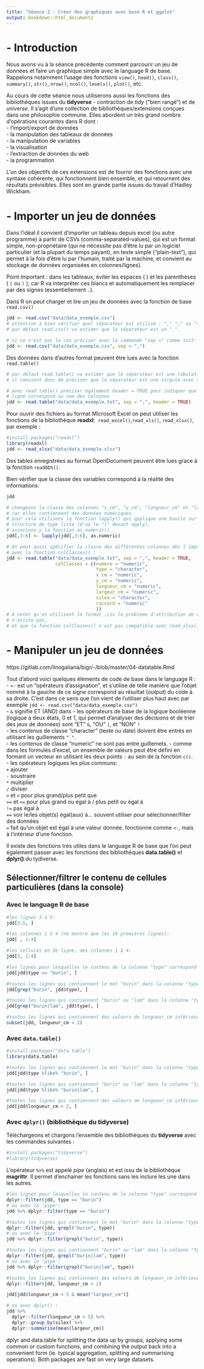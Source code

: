 ```yaml
---
title: "Séance 2 : Créer des graphiques avec base R et ggplot"
output: bookdown::html_document2
---
```


# - Introduction
Nous avons vu à la séance précédente comment parcourir un jeu de données et faire un graphique simple avec le language R de base.\
Rappelons notamment l'usage des fonctions `view()`, `head()`, `class()`, `summary()`, `str()`, `nrow()`, `ncol()`, `levels()`, `plot()`, etc.\

Au cours de cette séance nous utiliserons aussi les fonctions des bibliothèques issues du **tidyverse** - contraction de *tidy* (“bien rangé”) et de *universe*. Il s’agit d’une collection de bibliothèques/extensions conçues dans une philosophie commune. Elles abordent un très grand nombre d’opérations courantes dans R dont :\
- l'import/export de données\
- la manipulation des tableaux de données\
- la manipulation de variables\
- la visualisation\
- l'extraction de données du web\
- la programmation\

L'un des objectifs de ces extensions est de fournir des fonctions avec une syntaxe cohérente, qui fonctionnent bien ensemble, et qui retournent des résultats prévisibles. Elles sont en grande partie issues du travail d’Hadley Wickham.\

# - Importer un jeu de données
Dans l'idéal il convient d'importer un tableau depuis excel (ou autre programme) à partir de CSVs (comma-separated-values), qui est un format simple, non-propriétaire (qui ne nécessite pas d'être lu par un logiciel particulier (et la plupart du temps payant), en texte simple ("plain-text"), qui permet à la fois d'être lu par l'humain, traité par la machine, et convient au stockage de données organisées en colonnes/lignes).\

Point important : dans les tableaux, éviter les espaces ( ` ` ) et les parenthèses ( `(` ou `)` ), car R va interpréter ces blancs et automatiquement les remplacer par des signes (essentiellement `.`).\

Dans R on peut charger et lire un jeu de données avec la fonction de base `read.csv()`
```r
jdd <- read.csv("data/data_exemple.csv") 
# attention à bien vérifier quel séparateur est utilisé : "," ";" ou "tab"
# par défaut read.csv() va estimer que le séparateur est un ",".

# si ce n'est pas le cas préciser avec la commande "sep =" comme suit:
jdd <- read.csv("data/data_exemple.csv", sep = ",")
```

Des données dans d'autres format peuvent être lues avec la fonction `read.table()`
```r
# par défaut read.table() va estimer que le séparateur est une tabulation.
# il convient donc de préciser que le séparateur est une virgule avec sep = ""

# avec read.table() préciser également header = TRUE pour indiquer que la première 
# ligne correspond au nom des colonnes
jdd <- read.table("data/data_exemple.txt", sep = ",", header = TRUE)
```

Pour ouvrir des fichiers au format Microsoft Excel on peut utiliser les fonctions de la bibliothèque **readxl**:\  `read_excel()`,`read_xls()`, `read_xlsx()`, par exemple :
```r
#install.packages("readxl")
library(readxl)
jdd <- read_xlsx("data/data_exemple.xlsx")
```
Des tables enregistrées au format OpenDocument peuvent être lues grace à la fonction `readODS()`.

Bien vérifier que la classe des variables correspond à la réalité des informations:
```r
jdd

# changeons la classe des colonnes "x_cm", "y_cm", "longueur_cm" et "largeur_cm"
# car elles contiennent des données numériques.
# pour cela utilisons lq fonction lapply() qui qpplique une boucle sur une 
# structure de type liste (d'où le "l" devant apply).
# associons-y la fonction as.numeric()
jdd[,3:6] <- lapply(jdd[,3:6], as.numeric)
```
```r
# On peut aussi spécifier la classe des différentes colonnes dès l'importation 
# avec la fonction colClasses() :
jdd <- read.table("data/data_exemple.txt", sep = ",", header = TRUE,
                  colClasses = c(numero = "numeric",
                                 type = "character",
                                 x_cm = "numeric",
                                 y_cm = "numeric",
                                 longueur_cm = "numeric",
                                 largeur_cm = "numeric",
                                 silex = "character",
                                 raccord = "numeric"
                                 ))
# A noter qu'en utilisant le format .csv le problème d'attribution de classe
# n'existe pas,
# et que la fonction colClasses() n'est pas compatible avec read_xlsx() !
```


# - Manipuler un jeu de données
https://gitlab.com/linogaliana/bigr/-/blob/master/04-datatable.Rmd

Tout d'abord voici quelques éléments de code de base dans le language R :\
- `<-` est un "opérateurs d’assignation", et s'utilise de telle manière que l'objet nommé à la gauche de ce signe correspond au résultat (*output*) du code à sa droite. C'est dans ce sens que l'on vient de l'utiliser plus haut avec par exemple `jdd <- read.csv("data/data_exemple.csv")`\
- `&` signifie ET (AND) dans 
- les opérateurs de base de la logique booléenne (logique à deux états, 0 et 1, qui permet d'analyser des décisions et de trier des jeux de données) sont "ET" `&`, "OU" `|`, et "NON" `!`\
- les contenus de classe "character" (texte ou date) doivent être entrés en utilisant les guillements `" "`.\
- les contenus de classe "numeric" ne sont pas entre guillemets.
- comme dans les formules d'excel, un ensemble de valeurs peut être défini en formant un vecteur en utilisant les deux points `:` au sein de la fonction `c()`.\
- les opérateurs logiques les plus communs:\
`+` ajouter\
`-` soustraire\
`*` multiplier\
`/` diviser\
`>` et `<` pour plus grand/plus petit que\
`>=` et `<=` pour plus grand ou égal à / plus petit ou égal à\
`!=` pas égal à\
`==` voir le/les objet(s) égal(aux) à... souvent utiliser pour sélectionner/filter des données\
`=` fait qu'un objet est égal à une valeur donnée. fonctionne comme `<-`, mais à l'intérieur d'une fonction.

Il existe des fonctions très utiles dans le language R de base que l'on peut également passer avec les fonctions des bibliothèques **data.table()** et **dplyr()** du tydiverse.\

## Sélectionner/filtrer le contenu de cellules particulières (dans la console)
### Avec le language R de base
```r
#les lignes 3 à 5:
jdd[3:5, ]

#les colonnes 1 à 4 (ne montre que les 10 premières lignes):
jdd[ , 1:4]

#les cellules en 3e ligne, des colonnes 1 à 4:
jdd[3, 1:4]

#les lignes pour lesquelles le contenu de la colonne "type" correspond exactement à "burin":
jdd[jdd$type == "burin", ]

#toutes les lignes qui contiennent le mot "burin" dans la colonne "type":
jdd[grep("burin", jdd$type), ]

#toutes les lignes qui contiennent "burin" ou "lam" dans la colonne "type":
jdd[grep("burin|lam", jdd$type), ]

#toutes les lignes qui contiennent des valeurs de longueur_cm inférieures à 2
subset(jdd, longueur_cm < 2)
```

### Avec `data.table()`
```r
#install.packages("data.table")
library(data.table)
```
```r
#toutes les lignes qui contiennent le mot "burin" dans la colonne "type":
jdd[jdd$type %like% "burin", ]

#toutes les lignes qui contiennent "burin" ou "lam" dans la colonne "type":
jdd[jdd$type %like% "burin|lam", ]

#toutes les lignes qui contiennent des valeurs de longueur_cm inférieures à 2:
jdd[jdd$longueur_cm < 2, ]
```

### Avec `dplyr()` (bibliothèque du tidyverse)
Téléchargeons et chargons l'ensemble des bibliothèques du **tidyverse** avec les commandes suivantes :
```r
#install.packages("tidyverse")
#library(tidyverse)
```

L’opérateur `%>%` est appelé *pipe* (anglais) et est issu de la bibliothèque **magrittr**. Il permet d'enchainer les fonctions sans les inclure les une dans les autres.
```r
#les lignes pour lesquelles le contenu de la colonne "type" correspond exactement à "burin":
dplyr::filter(jdd, type == "burin")
# ou avec le 'pipe':
jdd %>% dplyr::filter(type == "burin")

#toutes les lignes qui contiennent le mot "burin" dans la colonne "type":
dplyr::filter(jdd, grepl("burin", type))
# ou avec le 'pipe':
jdd %>% dplyr::filter(grepl("burin", type))

#toutes les lignes qui contiennent "burin" ou "lam" dans la colonne "type":
dplyr::filter(jdd, grepl("burin|lam", type))
# ou avec le 'pipe':
jdd %>% dplyr::filter(grepl("burin|lam", type))

#toutes les lignes qui contiennent des valeurs de longueur_cm inférieures à 2:
dplyr::filter(jdd, longueur_cm < 2)
```

```r
jdd[jdd$longueur_cm < 5 & mean("largeur_cm")]

# ou avec dplyr() :
jdd %>%
  dplyr::filter(longueur_cm < 5) %>%
  dplyr::group_by(silex) %>%
  dplyr::summarise(mean(largeur_cm))
```

dplyr and data.table for splitting the data up by groups, applying some common or custom functions, and combining the output back into a convenient form (ie. typical aggregation, splitting and summarising operations). Both packages are fast on very large datasets.

